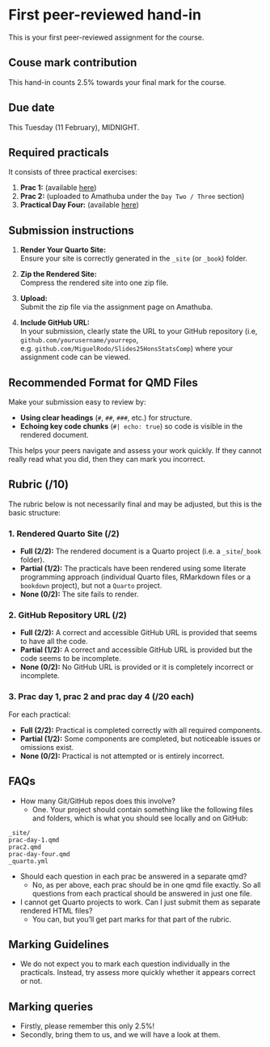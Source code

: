 # First peer-reviewed hand-in

This is your first peer-reviewed assignment for the course.

## Couse mark contribution

This hand-in counts 2.5% towards your final mark for the course.

## Due date

This Tuesday (11 February), MIDNIGHT.

## Required practicals

It consists of three practical exercises:

1. **Prac 1:** (available [here](https://miguelrodo.github.io/Slides25HonsStatsComp/prac1.html))  
2. **Prac 2:** (uploaded to Amathuba under the `Day Two / Three` section)  
3. **Practical Day Four:** (available [here](https://miguelrodo.github.io/Slides25HonsStatsComp/prac-day-four.html))

## Submission instructions

1. **Render Your Quarto Site:**  
   Ensure your site is correctly generated in the `_site` (or `_book`) folder.

2. **Zip the Rendered Site:**  
   Compress the rendered site into one zip file.

3. **Upload:**  
   Submit the zip file via the assignment page on Amathuba.

4. **Include GitHub URL:**  
   In your submission, clearly state the URL to your GitHub repository (i.e, `github.com/yourusername/yourrepo`, e.g. `github.com/MiguelRodo/Slides25HonsStatsComp`) where your assignment code can be viewed.

## Recommended Format for QMD Files  

Make your submission easy to review by:  

- **Using clear headings** (`#`, `##`, `###`, etc.) for structure.  
- **Echoing key code chunks** (`#| echo: true`) so code is visible in the rendered document.  

This helps your peers navigate and assess your work quickly.
If they cannot really read what you did, then they can mark you incorrect.

## Rubric (/10)

The rubric below is not necessarily final and may be adjusted, but this is the basic structure:

### 1. Rendered Quarto Site (/2)

- **Full (2/2):** The rendered document is a Quarto project (i.e. a `_site`/`_book` folder).
- **Partial (1/2):** The practicals have been rendered using some literate programming approach (individual Quarto files, RMarkdown files or a `bookdown` project), but not a `Quarto` project.
- **None (0/2):** The site fails to render.

### 2. GitHub Repository URL (/2)

- **Full (2/2):** A correct and accessible GitHub URL is provided that seems to have all the code.
- **Partial (1/2):** A correct and accessible GitHub URL is provided but the code seems to be incomplete.
- **None (0/2):** No GitHub URL is provided or it is completely incorrect or incomplete.

### 3. Prac day 1, prac 2 and prac day 4 (/20 each)

For each practical:

- **Full (2/2):** Practical is completed correctly with all required components.
- **Partial (1/2):** Some components are completed, but noticeable issues or omissions exist.
- **None (0/2):** Practical is not attempted or is entirely incorrect.

## FAQs

- How many Git/GitHub repos does this involve?
  - One. Your project should contain something like the following files and folders, which is what you should see locally and on GitHub:

```plaintext
_site/
prac-day-1.qmd
prac2.qmd
prac-day-four.qmd
_quarto.yml
```

- Should each question in each prac be answered in a separate qmd?
  - No, as per above, each prac should be in one qmd file exactly. So all questions from each practical should be answered in just one file.

- I cannot get Quarto projects to work. Can I just submit them as separate rendered HTML files?
  - You can, but you'll get part marks for that part of the rubric.

## Marking Guidelines

- We do not expect you to mark each question individually in the practicals. Instead, try assess more quickly whether it appears correct or not. 

## Marking queries

- Firstly, please remember this only 2.5%!
- Secondly, bring them to us, and we will have a look at them.